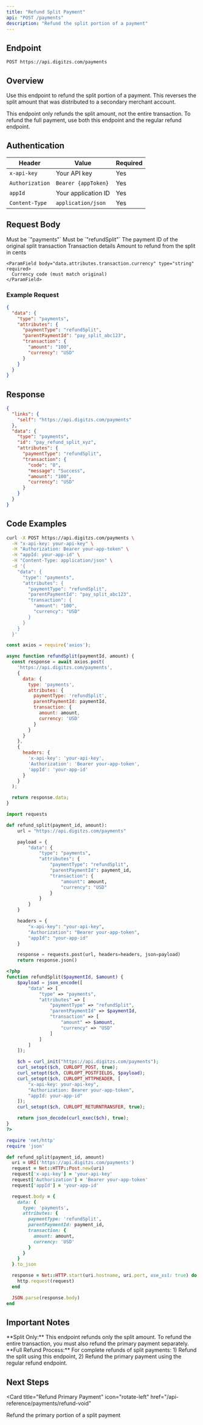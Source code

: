 ```yaml
---
title: "Refund Split Payment"
api: "POST /payments"
description: "Refund the split portion of a payment"
---
```


## Endpoint

```
POST https://api.digitzs.com/payments
```

## Overview

Use this endpoint to refund the split portion of a payment. This reverses the split amount that was distributed to a secondary merchant account.

<Note>
  This endpoint only refunds the split amount, not the entire transaction. To refund the full payment, use both this endpoint and the regular refund endpoint.
</Note>

## Authentication

| Header | Value | Required |
|--------|-------|----------|
| `x-api-key` | Your API key | Yes |
| `Authorization` | `Bearer {appToken}` | Yes |
| `appId` | Your application ID | Yes |
| `Content-Type` | `application/json` | Yes |

## Request Body

<ParamField body="data.type" type="string" required>
  Must be `"payments"`
</ParamField>

<ParamField body="data.attributes.paymentType" type="string" required>
  Must be `"refundSplit"`
</ParamField>

<ParamField body="data.attributes.parentPaymentId" type="string" required>
  The payment ID of the original split transaction
</ParamField>

<ParamField body="data.attributes.transaction" type="object" required>
  Transaction details

  <Expandable title="Properties">
    <ParamField body="data.attributes.transaction.amount" type="string" required>
      Amount to refund from the split in cents
    </ParamField>

    <ParamField body="data.attributes.transaction.currency" type="string" required>
      Currency code (must match original)
    </ParamField>
  </Expandable>
</ParamField>

### Example Request

```json
{
  "data": {
    "type": "payments",
    "attributes": {
      "paymentType": "refundSplit",
      "parentPaymentId": "pay_split_abc123",
      "transaction": {
        "amount": "100",
        "currency": "USD"
      }
    }
  }
}
```

## Response

```json
{
  "links": {
    "self": "https://api.digitzs.com/payments"
  },
  "data": {
    "type": "payments",
    "id": "pay_refund_split_xyz",
    "attributes": {
      "paymentType": "refundSplit",
      "transaction": {
        "code": "0",
        "message": "Success",
        "amount": "100",
        "currency": "USD"
      }
    }
  }
}
```

## Code Examples

<CodeGroup>

```bash cURL
curl -X POST https://api.digitzs.com/payments \
  -H "x-api-key: your-api-key" \
  -H "Authorization: Bearer your-app-token" \
  -H "appId: your-app-id" \
  -H "Content-Type: application/json" \
  -d '{
    "data": {
      "type": "payments",
      "attributes": {
        "paymentType": "refundSplit",
        "parentPaymentId": "pay_split_abc123",
        "transaction": {
          "amount": "100",
          "currency": "USD"
        }
      }
    }
  }'
```

```javascript JavaScript
const axios = require('axios');

async function refundSplit(paymentId, amount) {
  const response = await axios.post(
    'https://api.digitzs.com/payments',
    {
      data: {
        type: 'payments',
        attributes: {
          paymentType: 'refundSplit',
          parentPaymentId: paymentId,
          transaction: {
            amount: amount,
            currency: 'USD'
          }
        }
      }
    },
    {
      headers: {
        'x-api-key': 'your-api-key',
        'Authorization': 'Bearer your-app-token',
        'appId': 'your-app-id'
      }
    }
  );

  return response.data;
}
```

```python Python
import requests

def refund_split(payment_id, amount):
    url = "https://api.digitzs.com/payments"

    payload = {
        "data": {
            "type": "payments",
            "attributes": {
                "paymentType": "refundSplit",
                "parentPaymentId": payment_id,
                "transaction": {
                    "amount": amount,
                    "currency": "USD"
                }
            }
        }
    }

    headers = {
        "x-api-key": "your-api-key",
        "Authorization": "Bearer your-app-token",
        "appId": "your-app-id"
    }

    response = requests.post(url, headers=headers, json=payload)
    return response.json()
```

```php PHP
<?php
function refundSplit($paymentId, $amount) {
    $payload = json_encode([
        "data" => [
            "type" => "payments",
            "attributes" => [
                "paymentType" => "refundSplit",
                "parentPaymentId" => $paymentId,
                "transaction" => [
                    "amount" => $amount,
                    "currency" => "USD"
                ]
            ]
        ]
    ]);

    $ch = curl_init("https://api.digitzs.com/payments");
    curl_setopt($ch, CURLOPT_POST, true);
    curl_setopt($ch, CURLOPT_POSTFIELDS, $payload);
    curl_setopt($ch, CURLOPT_HTTPHEADER, [
        "x-api-key: your-api-key",
        "Authorization: Bearer your-app-token",
        "appId: your-app-id"
    ]);
    curl_setopt($ch, CURLOPT_RETURNTRANSFER, true);

    return json_decode(curl_exec($ch), true);
}
?>
```

```ruby Ruby
require 'net/http'
require 'json'

def refund_split(payment_id, amount)
  uri = URI('https://api.digitzs.com/payments')
  request = Net::HTTP::Post.new(uri)
  request['x-api-key'] = 'your-api-key'
  request['Authorization'] = 'Bearer your-app-token'
  request['appId'] = 'your-app-id'

  request.body = {
    data: {
      type: 'payments',
      attributes: {
        paymentType: 'refundSplit',
        parentPaymentId: payment_id,
        transaction: {
          amount: amount,
          currency: 'USD'
        }
      }
    }
  }.to_json

  response = Net::HTTP.start(uri.hostname, uri.port, use_ssl: true) do |http|
    http.request(request)
  end

  JSON.parse(response.body)
end
```

</CodeGroup>

## Important Notes

<Warning>
  **Split Only:** This endpoint refunds only the split amount. To refund the entire transaction, you must also refund the primary payment separately.
</Warning>

<Tip>
  **Full Refund Process:** For complete refunds of split payments: 1) Refund the split using this endpoint, 2) Refund the primary payment using the regular refund endpoint.
</Tip>

## Next Steps

<Card
  title="Refund Primary Payment"
  icon="rotate-left"
  href="/api-reference/payments/refund-void"
>
  Refund the primary portion of a split payment
</Card>
